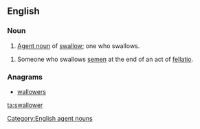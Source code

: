 ==English==

===Noun===

{{en-noun}}

# [[agent noun|Agent noun]] of [[swallow]]; one who swallows.

[[Category:English agent nouns]]
# {{context|vulgar|slang|lang=en}} Someone who swallows [[semen]] at the end of an act of [[fellatio]].

===Anagrams===
* [[wallowers#English|wallowers]]

[[ta:swallower]]